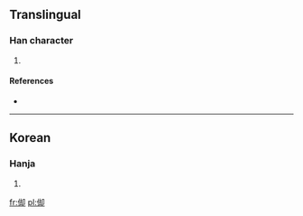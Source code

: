 ==Translingual==

===Han character===
{{Han char|rn=9|rad=人|as=07|sn=9|four=|canj=人土戈中 (OGIL)}}

# {{defn|Han|sort=人07}}

====References====
* {{Han ref|kx=0106.041|dkj=|dj=|hdz=10156.141|uh=3462|ud=13410|bh=|bd=}}
----

==Korean==

===Hanja===
{{ko-hanja|hangeul=각|rv=gak|mr=kak|y=kak}}

# {{defn|lang=ko|sort=人07}}

[[fr:㑢]]
[[pl:㑢]]